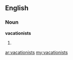 ==English==

===Noun===
'''vacationists'''

# {{plural of|[[vacationist]]}}

[[ar:vacationists]]
[[my:vacationists]]